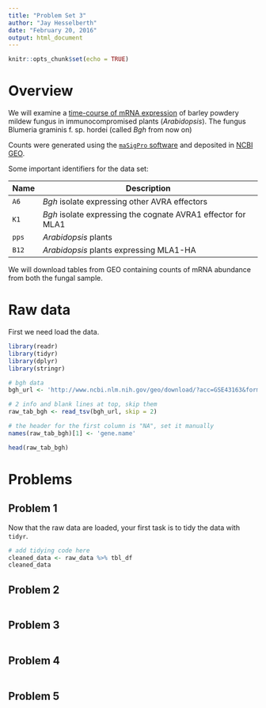 ```yaml
---
title: "Problem Set 3"
author: "Jay Hesselberth"
date: "February 20, 2016"
output: html_document
---
```


```r
knitr::opts_chunk$set(echo = TRUE)
```

# Overview 

We will examine a [time-course of mRNA expression][1] of barley powdery mildew fungus in immunocompromised plants (*Arabidopsis*). The fungus Blumeria graminis f. sp. hordei (called *Bgh* from now on)

Counts were generated using the [`maSigPro` software][3] and deposited in [NCBI GEO][2].

[1]: http://www.ncbi.nlm.nih.gov/pubmed/23175786
[2]: http://www.ncbi.nlm.nih.gov/geo/query/acc.cgi?acc=GSE43163  
[3]: http://bioinformatics.oxfordjournals.org/content/30/18/2598.full

Some important identifiers for the data set:

| Name | Description |
| ---- | ----------- |
| `A6` | *Bgh* isolate expressing other AVRA effectors |
| `K1` | *Bgh* isolate expressing the cognate AVRA1 effector for MLA1|
| `pps` | *Arabidopsis* plants |
| `B12` | *Arabidopsis* plants expressing MLA1-HA|

We will download tables from GEO containing counts of mRNA abundance from both the fungal sample.

# Raw data

First we need load the data.

```r
library(readr)
library(tidyr)
library(dplyr)
library(stringr)

# bgh data
bgh_url <- 'http://www.ncbi.nlm.nih.gov/geo/download/?acc=GSE43163&format=file&file=GSE43163_CompleteCountTable_Bgh.txt.gz'

# 2 info and blank lines at top, skip them
raw_tab_bgh <- read_tsv(bgh_url, skip = 2)

# the header for the first column is "NA", set it manually
names(raw_tab_bgh)[1] <- 'gene.name'

head(raw_tab_bgh)
```

# Problems

## Problem 1

Now that the raw data are loaded, your first task is to tidy the data with `tidyr`.

```r
# add tidying code here
cleaned_data <- raw_data %>% tbl_df
cleaned_data
```

## Problem 2

```r
```

## Problem 3

```r
```

## Problem 4

```r
```

## Problem 5

```r
```
